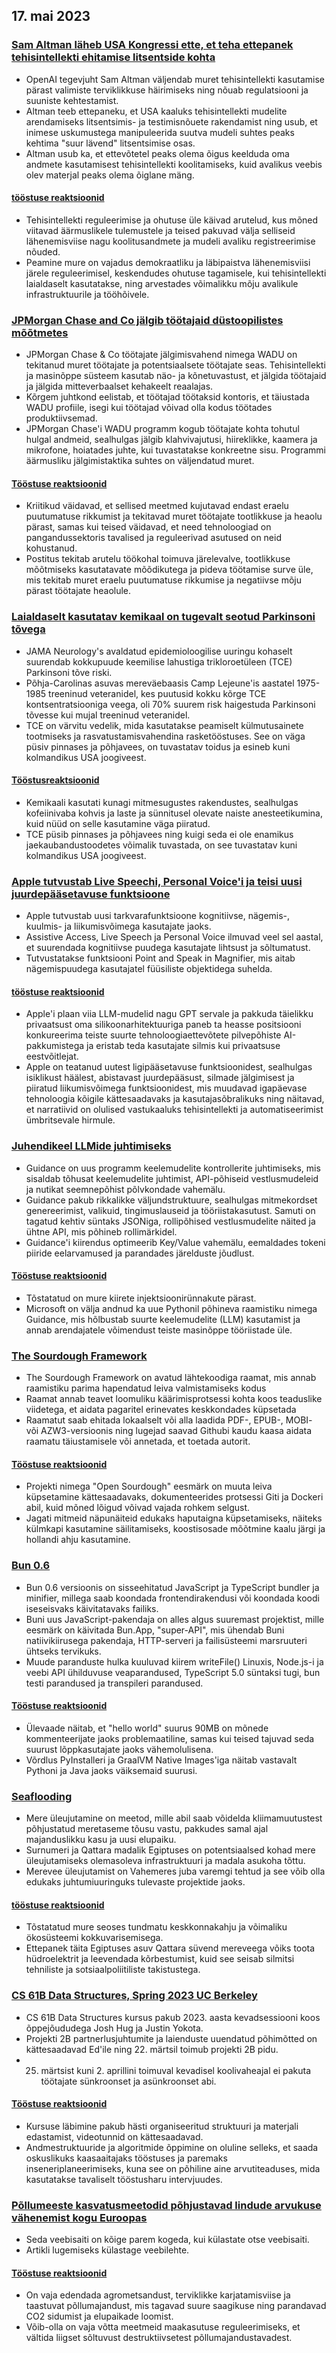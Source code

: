 

<CallToAction />

<Steps>

## 17. mai 2023

### [Sam Altman läheb USA Kongressi ette, et teha ettepanek tehisintellekti ehitamise litsentside kohta](https://www.reuters.com/technology/openai-chief-goes-before-us-congress-propose-licenses-building-ai-2023-05-16/)

- OpenAI tegevjuht Sam Altman väljendab muret tehisintellekti kasutamise pärast valimiste terviklikkuse häirimiseks ning nõuab regulatsiooni ja suuniste kehtestamist.
- Altman teeb ettepaneku, et USA kaaluks tehisintellekti mudelite arendamiseks litsentsimis- ja testimisnõuete rakendamist ning usub, et inimese uskumustega manipuleerida suutva mudeli suhtes peaks kehtima "suur lävend" litsentsimise osas.
- Altman usub ka, et ettevõtetel peaks olema õigus keelduda oma andmete kasutamisest tehisintellekti koolitamiseks, kuid avalikus veebis olev materjal peaks olema õiglane mäng.

#### [tööstuse reaktsioonid](http://news.ycombinator.com/item?id=35960125)

- Tehisintellekti reguleerimise ja ohutuse üle käivad arutelud, kus mõned viitavad äärmuslikele tulemustele ja teised pakuvad välja selliseid lähenemisviise nagu koolitusandmete ja mudeli avaliku registreerimise nõuded.
- Peamine mure on vajadus demokraatliku ja läbipaistva lähenemisviisi järele reguleerimisel, keskendudes ohutuse tagamisele, kui tehisintellekti laialdaselt kasutatakse, ning arvestades võimalikku mõju avalikule infrastruktuurile ja tööhõivele.

### [JPMorgan Chase and Co jälgib töötajaid düstoopilistes mõõtmetes](https://old.reddit.com/r/antiwork/comments/13ijhae/came_back_to_a_post_here_but_it_was_removed_from/)

- JPMorgan Chase & Co töötajate jälgimisvahend nimega WADU on tekitanud muret töötajate ja potentsiaalsete töötajate seas. Tehisintellekti ja masinõppe süsteem kasutab näo- ja kõnetuvastust, et jälgida töötajaid ja jälgida mitteverbaalset kehakeelt reaalajas.
- Kõrgem juhtkond eelistab, et töötajad töötaksid kontoris, et täiustada WADU profiile, isegi kui töötajad võivad olla kodus töötades produktiivsemad.
- JPMorgan Chase'i WADU programm kogub töötajate kohta tohutul hulgal andmeid, sealhulgas jälgib klahvivajutusi, hiireklikke, kaamera ja mikrofone, hoiatades juhte, kui tuvastatakse konkreetne sisu. Programmi äärmusliku jälgimistaktika suhtes on väljendatud muret.

#### [Tööstuse reaktsioonid](http://news.ycombinator.com/item?id=35959865)

- Kriitikud väidavad, et sellised meetmed kujutavad endast eraelu puutumatuse rikkumist ja tekitavad muret töötajate tootlikkuse ja heaolu pärast, samas kui teised väidavad, et need tehnoloogiad on pangandussektoris tavalised ja reguleerivad asutused on neid kohustanud.
- Postitus tekitab arutelu töökohal toimuva järelevalve, tootlikkuse mõõtmiseks kasutatavate mõõdikutega ja pideva töötamise surve üle, mis tekitab muret eraelu puutumatuse rikkumise ja negatiivse mõju pärast töötajate heaolule.

### [Laialdaselt kasutatav kemikaal on tugevalt seotud Parkinsoni tõvega](https://www.science.org/content/article/widely-used-chemical-strongly-linked-parkinson-s-disease)

- JAMA Neurology's avaldatud epidemioloogilise uuringu kohaselt suurendab kokkupuude keemilise lahustiga trikloroetüleen (TCE) Parkinsoni tõve riski.
- Põhja-Carolinas asuvas mereväebaasis Camp Lejeune'is aastatel 1975-1985 treeninud veteranidel, kes puutusid kokku kõrge TCE kontsentratsiooniga veega, oli 70% suurem risk haigestuda Parkinsoni tõvesse kui mujal treeninud veteranidel.
- TCE on värvitu vedelik, mida kasutatakse peamiselt külmutusainete tootmiseks ja rasvatustamisvahendina rasketööstuses. See on väga püsiv pinnases ja põhjavees, on tuvastatav toidus ja esineb kuni kolmandikus USA joogiveest.

#### [Tööstusreaktsioonid](http://news.ycombinator.com/item?id=35960018)

- Kemikaali kasutati kunagi mitmesugustes rakendustes, sealhulgas kofeiinivaba kohvis ja laste ja sünnitusel olevate naiste anesteetikumina, kuid nüüd on selle kasutamine väga piiratud.
- TCE püsib pinnases ja põhjavees ning kuigi seda ei ole enamikus jaekaubandustoodetes võimalik tuvastada, on see tuvastatav kuni kolmandikus USA joogiveest.

### [Apple tutvustab Live Speechi, Personal Voice'i ja teisi uusi juurdepääsetavuse funktsioone](https://www.apple.com/newsroom/2023/05/apple-previews-live-speech-personal-voice-and-more-new-accessibility-features/)

- Apple tutvustab uusi tarkvarafunktsioone kognitiivse, nägemis-, kuulmis- ja liikumisvõimega kasutajate jaoks.
- Assistive Access, Live Speech ja Personal Voice ilmuvad veel sel aastal, et suurendada kognitiivse puudega kasutajate lihtsust ja sõltumatust.
- Tutvustatakse funktsiooni Point and Speak in Magnifier, mis aitab nägemispuudega kasutajatel füüsiliste objektidega suhelda.

#### [tööstuse reaktsioonid](http://news.ycombinator.com/item?id=35960663)

- Apple'i plaan viia LLM-mudelid nagu GPT servale ja pakkuda täielikku privaatsust oma silikoonarhitektuuriga paneb ta heasse positsiooni konkureerima teiste suurte tehnoloogiaettevõtete pilvepõhiste AI-pakkumistega ja eristab teda kasutajate silmis kui privaatsuse eestvõitlejat.
- Apple on teatanud uutest ligipääsetavuse funktsioonidest, sealhulgas isiklikust häälest, abistavast juurdepääsust, silmade jälgimisest ja piiratud liikumisvõimega funktsioonidest, mis muudavad igapäevase tehnoloogia kõigile kättesaadavaks ja kasutajasõbralikuks ning näitavad, et narratiivid on olulised vastukaaluks tehisintellekti ja automatiseerimist ümbritsevale hirmule.

### [Juhendikeel LLMide juhtimiseks](https://github.com/microsoft/guidance)

- Guidance on uus programm keelemudelite kontrollerite juhtimiseks, mis sisaldab tõhusat keelemudelite juhtimist, API-põhiseid vestlusmudeleid ja nutikat seemnepõhist põlvkondade vahemälu.
- Guidance pakub rikkalikke väljundstruktuure, sealhulgas mitmekordset genereerimist, valikuid, tingimuslauseid ja tööriistakasutust. Samuti on tagatud kehtiv süntaks JSONiga, rollipõhised vestlusmudelite näited ja ühtne API, mis põhineb rollimärkidel.
- Guidance'i kiirendus optimeerib Key/Value vahemälu, eemaldades tokeni piiride eelarvamused ja parandades järelduste jõudlust.

#### [Tööstuse reaktsioonid](http://news.ycombinator.com/item?id=35963936)

- Tõstatatud on mure kiirete injektsioonirünnakute pärast.
- Microsoft on välja andnud ka uue Pythonil põhineva raamistiku nimega Guidance, mis hõlbustab suurte keelemudelite (LLM) kasutamist ja annab arendajatele võimendust teiste masinõppe tööriistade üle.

### [The Sourdough Framework](https://github.com/hendricius/the-sourdough-framework)

- The Sourdough Framework on avatud lähtekoodiga raamat, mis annab raamistiku parima hapendatud leiva valmistamiseks kodus
- Raamat annab teavet loomuliku käärimisprotsessi kohta koos teaduslike viidetega, et aidata pagaritel erinevates keskkondades küpsetada
- Raamatut saab ehitada lokaalselt või alla laadida PDF-, EPUB-, MOBI- või AZW3-versioonis ning lugejad saavad Githubi kaudu kaasa aidata raamatu täiustamisele või annetada, et toetada autorit.

#### [Tööstuse reaktsioonid](http://news.ycombinator.com/item?id=35961590)

- Projekti nimega "Open Sourdough" eesmärk on muuta leiva küpsetamine kättesaadavaks, dokumenteerides protsessi Giti ja Dockeri abil, kuid mõned lõigud võivad vajada rohkem selgust.
- Jagati mitmeid näpunäiteid edukaks haputaigna küpsetamiseks, näiteks külmkapi kasutamine säilitamiseks, koostisosade mõõtmine kaalu järgi ja hollandi ahju kasutamine.

### [Bun 0.6](https://bun.sh/blog/bun-v0.6.0)

- Bun 0.6 versioonis on sisseehitatud JavaScript ja TypeScript bundler ja minifier, millega saab koondada frontendirakendusi või koondada koodi iseseisvaks käivitatavaks failiks.
- Buni uus JavaScript-pakendaja on alles algus suuremast projektist, mille eesmärk on käivitada Bun.App, "super-API", mis ühendab Buni natiivikiirusega pakendaja, HTTP-serveri ja failisüsteemi marsruuteri ühtseks tervikuks.
- Muude paranduste hulka kuuluvad kiirem writeFile() Linuxis, Node.js-i ja veebi API ühilduvuse veaparandused, TypeScript 5.0 süntaksi tugi, bun testi parandused ja transpileri parandused.

#### [Tööstuse reaktsioonid](http://news.ycombinator.com/item?id=35965483)

- Ülevaade näitab, et "hello world" suurus 90MB on mõnede kommenteerijate jaoks problemaatiline, samas kui teised tajuvad seda suurust lõppkasutajate jaoks vähemolulisena.
- Võrdlus PyInstalleri ja GraalVM Native Images'iga näitab vastavalt Pythoni ja Java jaoks väiksemaid suurusi.

### [Seaflooding](https://unchartedterritories.tomaspueyo.com/p/seaflooding)

- Mere üleujutamine on meetod, mille abil saab võidelda kliimamuutustest põhjustatud meretaseme tõusu vastu, pakkudes samal ajal majanduslikku kasu ja uusi elupaiku.
- Surnumeri ja Qattara madalik Egiptuses on potentsiaalsed kohad mere üleujutamiseks olemasoleva infrastruktuuri ja madala asukoha tõttu.
- Merevee üleujutamist on Vahemeres juba varemgi tehtud ja see võib olla edukaks juhtumiuuringuks tulevaste projektide jaoks.

#### [tööstuse reaktsioonid](http://news.ycombinator.com/item?id=35957814)

- Tõstatatud mure seoses tundmatu keskkonnakahju ja võimaliku ökosüsteemi kokkuvarisemisega.
- Ettepanek täita Egiptuses asuv Qattara süvend mereveega võiks toota hüdroelektrit ja leevendada kõrbestumist, kuid see seisab silmitsi tehniliste ja sotsiaalpoliitiliste takistustega.

### [CS 61B Data Structures, Spring 2023 UC Berkeley](https://sp23.datastructur.es/)

- CS 61B Data Structures kursus pakub 2023. aasta kevadsessiooni koos õppejõududega Josh Hug ja Justin Yokota.
- Projekti 2B partnerlusjuhtumite ja laienduste uuendatud põhimõtted on kättesaadavad Ed'ile ning 22. märtsil toimub projekti 2B pidu.
- 25. märtsist kuni 2. aprillini toimuval kevadisel koolivaheajal ei pakuta töötajate sünkroonset ja asünkroonset abi.

#### [Tööstuse reaktsioonid](http://news.ycombinator.com/item?id=35957811)

- Kursuse läbimine pakub hästi organiseeritud struktuuri ja materjali edastamist, videotunnid on kättesaadavad.
- Andmestruktuuride ja algoritmide õppimine on oluline selleks, et saada oskuslikuks kaasaaitajaks tööstuses ja paremaks inseneriplaneerimiseks, kuna see on põhiline aine arvutiteaduses, mida kasutatakse tavaliselt tööstusharu intervjuudes.

### [Põllumeeste kasvatusmeetodid põhjustavad lindude arvukuse vähenemist kogu Euroopas](https://www.pnas.org/doi/full/10.1073/pnas.2216573120)

- Seda veebisaiti on kõige parem kogeda, kui külastate otse veebisaiti.
- Artikli lugemiseks külastage veebilehte.

#### [Tööstuse reaktsioonid](http://news.ycombinator.com/item?id=35958876)

- On vaja edendada agrometsandust, terviklikke karjatamisviise ja taastuvat põllumajandust, mis tagavad suure saagikuse ning parandavad CO2 sidumist ja elupaikade loomist.
- Võib-olla on vaja võtta meetmeid maakasutuse reguleerimiseks, et vältida liigset sõltuvust destruktiivsetest põllumajandustavadest.

</Steps>
